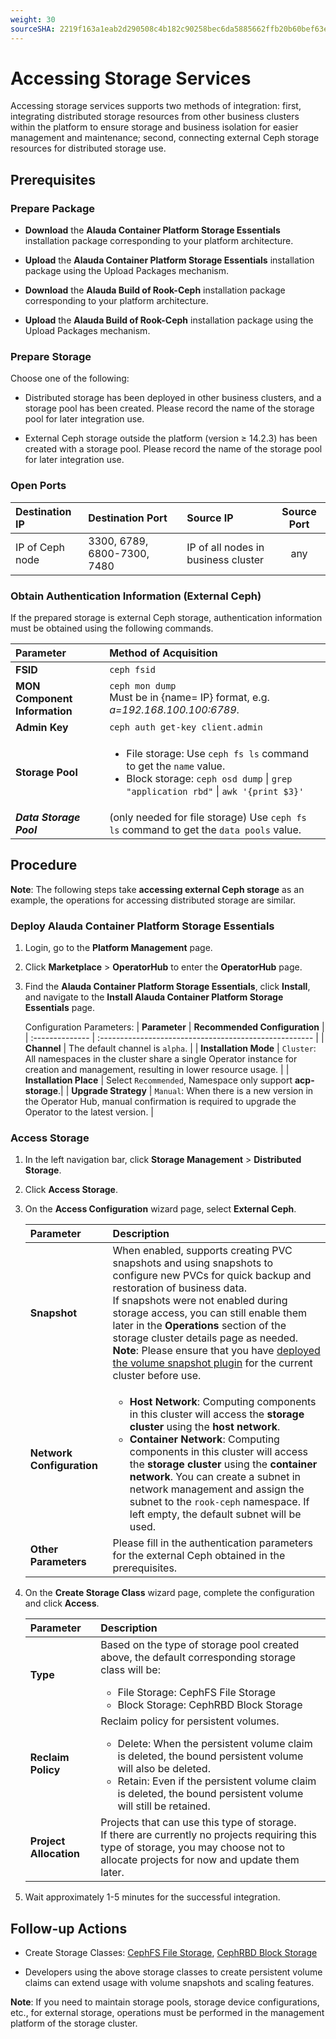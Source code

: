 ```yaml
---
weight: 30
sourceSHA: 2219f163a1eab2d290508c4b182c90258bec6da5885662ffb20b60bef63e155f
---
```


# Accessing Storage Services

Accessing storage services supports two methods of integration: first, integrating distributed storage resources from other business clusters within the platform to ensure storage and business isolation for easier management and maintenance; second, connecting external Ceph storage resources for distributed storage use.

## Prerequisites

### Prepare Package
- **Download** the **Alauda Container Platform Storage Essentials** installation package corresponding to your platform architecture.

- **Upload** the **Alauda Container Platform Storage Essentials** installation package using the Upload Packages mechanism.

- **Download** the **Alauda Build of Rook-Ceph** installation package corresponding to your platform architecture.

- **Upload** the **Alauda Build of Rook-Ceph** installation package using the Upload Packages mechanism.

### Prepare Storage

Choose one of the following:

- Distributed storage has been deployed in other business clusters, and a storage pool has been created. Please record the name of the storage pool for later integration use.

- External Ceph storage outside the platform (version ≥ 14.2.3) has been created with a storage pool. Please record the name of the storage pool for later integration use.

### Open Ports

| Destination IP  | Destination Port | Source IP                  | Source Port |
| :-------------- | :--------------- | :------------------------- | :----------:|
| IP of Ceph node | 3300, 6789, 6800-7300, 7480      | IP of all nodes in business cluster | any         |

### Obtain Authentication Information (External Ceph)

If the prepared storage is external Ceph storage, authentication information must be obtained using the following commands.

| Parameter                 | Method of Acquisition                                                                                               |
| :------------------------ | :------------------------------------------------------------------------------------------------------------------ |
| **FSID**                  | `ceph fsid`                                                                                                        |
| **MON Component Information** | `ceph mon dump`<br />Must be in \{name= IP\} format, e.g. *a=192.168.100.100:6789*.                                |
| **Admin Key**              | `ceph auth get-key client.admin`                                                                                  |
| **Storage Pool**           | <ul><li>File storage: Use `ceph fs ls` command to get the `name` value.</li><li>Block storage: `ceph osd dump` \| `grep "application rbd"` \| `awk '{print $3}'` </li></ul>|
| ***Data Storage Pool***    | (only needed for file storage) Use `ceph fs ls` command to get the `data pools` value.                                      |

## Procedure

**Note**: The following steps take **accessing external Ceph storage** as an example, the operations for accessing distributed storage are similar.

<Steps>

### Deploy Alauda Container Platform Storage Essentials
1. Login, go to the **Platform Management** page.

2. Click **Marketplace** > **OperatorHub** to enter the **OperatorHub** page.

3. Find the **Alauda Container Platform Storage Essentials**, click **Install**, and navigate to the **Install Alauda Container Platform Storage Essentials** page.

    Configuration Parameters:
    | **Parameter**   | **Recommended Configuration**                          |
    | :-------------- | :----------------------------------------------------- |
    | **Channel**     | The default channel is `alpha`.                        |
    | **Installation Mode**  | `Cluster`: All namespaces in the cluster share a single Operator instance for creation and management, resulting in lower resource usage. |
    | **Installation Place** | Select `Recommended`, Namespace only support **acp-storage**.|
    | **Upgrade Strategy**   | `Manual`: When there is a new version in the Operator Hub, manual confirmation is required to upgrade the Operator to the latest version. |

### Access Storage
1. In the left navigation bar, click **Storage Management** > **Distributed Storage**.

2. Click **Access Storage**.

3. On the **Access Configuration** wizard page, select **External Ceph**.

   | Parameter        | Description |
   | :--------------- | :---------- |
   | **Snapshot**     | When enabled, supports creating PVC snapshots and using snapshots to configure new PVCs for quick backup and restoration of business data. <br />If snapshots were not enabled during storage access, you can still enable them later in the **Operations** section of the storage cluster details page as needed. <br />**Note**: Please ensure that you have [deployed the volume snapshot plugin](/configure/storage/functions/snapshot_con.mdx) for the current cluster before use. |
   | **Network Configuration** | <ul><li>**Host Network**: Computing components in this cluster will access the **storage cluster** using the **host network**.</li><li>**Container Network**: Computing components in this cluster will access the **storage cluster** using the **container network**. You can create a subnet in network management and assign the subnet to the `rook-ceph` namespace. If left empty, the default subnet will be used.</li></ul> |
   | **Other Parameters** | Please fill in the authentication parameters for the external Ceph obtained in the prerequisites.                                            |

4. On the **Create Storage Class** wizard page, complete the configuration and click **Access**.

   | Parameter         | Description |
   | :---------------- | :---------- |
   | **Type**          | Based on the type of storage pool created above, the default corresponding storage class will be: <br /><ul><li>File Storage: CephFS File Storage</li><li> Block Storage: CephRBD Block Storage </li></ul>|
   | **Reclaim Policy** | Reclaim policy for persistent volumes. <br /><ul><li> Delete: When the persistent volume claim is deleted, the bound persistent volume will also be deleted.</li><li> Retain: Even if the persistent volume claim is deleted, the bound persistent volume will still be retained.</li></ul>|
   | **Project Allocation** | Projects that can use this type of storage. <br />If there are currently no projects requiring this type of storage, you may choose not to allocate projects for now and update them later.|

5. Wait approximately 1-5 minutes for the successful integration.

</Steps>

## Follow-up Actions

- Create Storage Classes: [CephFS File Storage](/configure/storage/functions/cephfs_storageclass.mdx), [CephRBD Block Storage](/configure/storage/functions/cephrbd_storageclass.mdx)

- Developers using the above storage classes to create persistent volume claims can extend usage with volume snapshots and scaling features.

**Note**: If you need to maintain storage pools, storage device configurations, etc., for external storage, operations must be performed in the management platform of the storage cluster.
